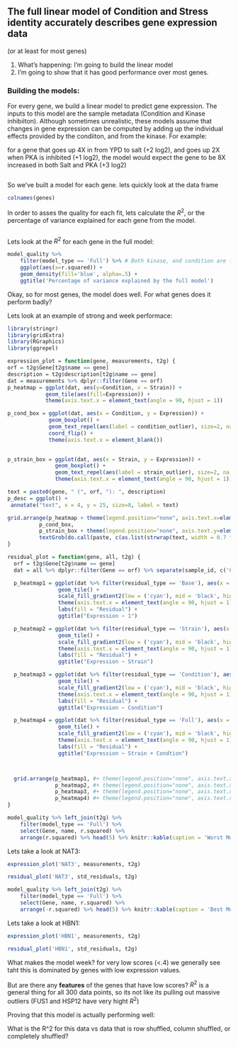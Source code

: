 ## The full linear model of Condition and Stress identity accurately describes gene expression data
(or at least for most genes)

1. What's happening: I'm going to build the linear model
2. I'm going to show that it has good performance over most genes. 

### Building the models:

For every gene, we build a linear model to predict gene expression. The inputs to this model are the sample metadata (Condition and Kinase inhibiiton). Although sometimes unrealistic, these models assume that changes in gene expression can be computed by adding up the individual effects provided by the condiiton, and from the kinase.  For example:

for a gene that goes up 4X in from YPD to salt (+2 log2), and goes up 2X when PKA is inhibited (+1 log2), the model would expect the gene to be 8X increased in both Salt and PKA (+3 log2)

```r
```
So we've built a model for each gene. lets quickly look at the data frame 


```r
colnames(genes)
```

In order to asses the quality for each fit, lets calculate the $R^2$, or the percentage of variance explained for each gene from the model.

```r
```

Lets look at the $R^{2}$ for each gene in the full model:

```r
model_quality %>% 
    filter(model_type == 'Full') %>% # Both kinase, and condition are taken into account 
    ggplot(aes(x=r.squared)) + 
    geom_density(fill='blue', alpha=.5) +
    ggtitle('Percentage of variance explained by the full model')
```
 
 Okay, so for most genes, the model does well. For what genes does it perform badly?
 
Lets look at an example of strong and week performace:

```r
library(stringr)
library(gridExtra)
library(RGraphics)
library(ggrepel)

expression_plot = function(gene, measurements, t2g) {
orf = t2g$Gene[t2g$name == gene]
description = t2g$description[t2g$name == gene]
dat = measurements %>% dplyr::filter(Gene == orf)
p_heatmap = ggplot(dat, aes(y=Condition, x = Strain)) +
            geom_tile(aes(fill=Expression)) +
            theme(axis.text.x = element_text(angle = 90, hjust = 1))

p_cond_box = ggplot(dat, aes(x = Condition, y = Expression)) +
             geom_boxplot() +
             geom_text_repel(aes(label = condition_outlier), size=2, na.rm = TRUE) +
             coord_flip() +
             theme(axis.text.x = element_blank())
             

p_strain_box = ggplot(dat, aes(x = Strain, y = Expression)) +
               geom_boxplot() +
               geom_text_repel(aes(label = strain_outlier), size=2, na.rm = TRUE) +
               theme(axis.text.x = element_text(angle = 90, hjust = 1))

text = paste0(gene, " (", orf, "): ", description)
p_desc = ggplot() +
 annotate("text", x = 4, y = 25, size=8, label = text)

grid.arrange(p_heatmap + theme(legend.position="none", axis.text.x=element_blank(), axis.text.y=element_blank()),
          p_cond_box,
          p_strain_box + theme(legend.position="none", axis.text.y=element_blank()),
          textGrob(do.call(paste, c(as.list(strwrap(text, width = 0.7 * getOption("width"))), sep="\n"))), nrow=2, ncol=2)
}

residual_plot = function(gene, all, t2g) {
  orf = t2g$Gene[t2g$name == gene]
  dat = all %>% dplyr::filter(Gene == orf) %>% separate(sample_id, c('Condition', 'Strain'), sep = '_')

  p_heatmap1 = ggplot(dat %>% filter(residual_type == 'Base'), aes(x = Strain, y = Condition, fill = residual)) +
                geom_tile() +
                scale_fill_gradient2(low = ('cyan'), mid = 'black', high = 'yellow') +
                theme(axis.text.x = element_text(angle = 90, hjust = 1)) +
                labs(fill = "Residual") +
                ggtitle("Expression ~ 1")

  p_heatmap2 = ggplot(dat %>% filter(residual_type == 'Strain'), aes(x = Strain, y = Condition, fill = residual)) +
                geom_tile() +
                scale_fill_gradient2(low = ('cyan'), mid = 'black', high = 'yellow') +
                theme(axis.text.x = element_text(angle = 90, hjust = 1)) +
                labs(fill = "Residual") +
                ggtitle("Expression ~ Strain")

  p_heatmap3 = ggplot(dat %>% filter(residual_type == 'Condition'), aes(x = Strain, y = Condition, fill = residual)) +
                geom_tile() +
                scale_fill_gradient2(low = ('cyan'), mid = 'black', high = 'yellow') +
                theme(axis.text.x = element_text(angle = 90, hjust = 1)) +
                labs(fill = "Residual") +
                ggtitle("Expression ~ Condition")

  p_heatmap4 = ggplot(dat %>% filter(residual_type == 'Full'), aes(x = Strain, y = Condition, fill = residual)) +
                geom_tile() +
                scale_fill_gradient2(low = ('cyan'), mid = 'black', high = 'yellow') +
                theme(axis.text.x = element_text(angle = 90, hjust = 1)) +
                labs(fill = "Residual") +
                ggtitle("Expression ~ Strain + Condtion")



  grid.arrange(p_heatmap1, #+ theme(legend.position="none", axis.text.x=element_blank(), axis.text.y=element_blank()),
               p_heatmap2, #+ theme(legend.position="none", axis.text.x=element_blank(), axis.text.y=element_blank()),
               p_heatmap3, #+ theme(legend.position="none", axis.text.x=element_blank(), axis.text.y=element_blank()),
               p_heatmap4) #+ theme(legend.position="none", axis.text.x=element_blank(), axis.text.y=element_blank()))
}

```

 
```r
model_quality %>% left_join(t2g) %>%
    filter(model_type == 'Full') %>%
    select(Gene, name, r.squared) %>% 
    arrange(r.squared) %>% head(5) %>% knitr::kable(caption = 'Worst Models')
```

Lets take a look at NAT3:

\blandscape

```r
expression_plot('NAT3', measurements, t2g)
```

\newpage

```r
residual_plot('NAT3', std_residuals, t2g)
```

\elandscape

\newpage

```r
model_quality %>% left_join(t2g) %>%
    filter(model_type == 'Full') %>%
    select(Gene, name, r.squared) %>% 
    arrange(-r.squared) %>% head(5) %>% knitr::kable(caption = 'Best Models')
```

Lets take a look at HBN1:


\blandscape

```r
expression_plot('HBN1', measurements, t2g)
```

\newpage

```r
residual_plot('HBN1', std_residuals, t2g)
```

\elandscape

\newpage



What makes the model week? for very low scores (<.4) we generally see taht this is dominated by genes with low expression values. 

But are there any __features__ of the genes that have low scores? $R^2$ is a general thing for all 300 data points, so its not like its pulling out massive outliers (FUS1 and HSP12 have very hight $R^2$)

Proving that this model is actually performing well:

What is the R^2 for this data vs data that is row shuffled, column shuffled, or completely shuffled?
